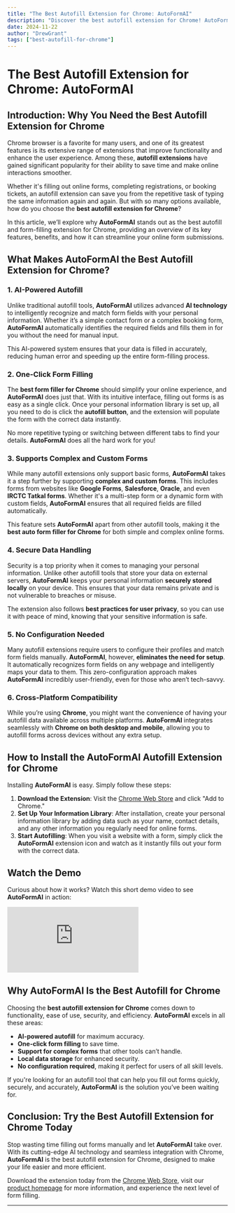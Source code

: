 ```yaml
---
title: "The Best Autofill Extension for Chrome: AutoFormAI"
description: "Discover the best autofill extension for Chrome! AutoFormAI is a smart, AI-powered tool that simplifies form filling and saves you time."
date: 2024-11-22
author: "DrewGrant"
tags: ["best-autofill-for-chrome"]
---
```


# The Best Autofill Extension for Chrome: AutoFormAI

## Introduction: Why You Need the Best Autofill Extension for Chrome

Chrome browser is a favorite for many users, and one of its greatest features is its extensive range of extensions that improve functionality and enhance the user experience. Among these, **autofill extensions** have gained significant popularity for their ability to save time and make online interactions smoother.

Whether it's filling out online forms, completing registrations, or booking tickets, an autofill extension can save you from the repetitive task of typing the same information again and again. But with so many options available, how do you choose the **best autofill extension for Chrome**?

In this article, we’ll explore why **AutoFormAI** stands out as the best autofill and form-filling extension for Chrome, providing an overview of its key features, benefits, and how it can streamline your online form submissions.

## What Makes AutoFormAI the Best Autofill Extension for Chrome?

### 1. **AI-Powered Autofill**

Unlike traditional autofill tools, **AutoFormAI** utilizes advanced **AI technology** to intelligently recognize and match form fields with your personal information. Whether it’s a simple contact form or a complex booking form, **AutoFormAI** automatically identifies the required fields and fills them in for you without the need for manual input.

This AI-powered system ensures that your data is filled in accurately, reducing human error and speeding up the entire form-filling process.

### 2. **One-Click Form Filling**

The **best form filler for Chrome** should simplify your online experience, and **AutoFormAI** does just that. With its intuitive interface, filling out forms is as easy as a single click. Once your personal information library is set up, all you need to do is click the **autofill button**, and the extension will populate the form with the correct data instantly.

No more repetitive typing or switching between different tabs to find your details. **AutoFormAI** does all the hard work for you!

### 3. **Supports Complex and Custom Forms**

While many autofill extensions only support basic forms, **AutoFormAI** takes it a step further by supporting **complex and custom forms**. This includes forms from websites like **Google Forms**, **Salesforce**, **Oracle**, and even **IRCTC Tatkal forms**. Whether it's a multi-step form or a dynamic form with custom fields, **AutoFormAI** ensures that all required fields are filled automatically.

This feature sets **AutoFormAI** apart from other autofill tools, making it the **best auto form filler for Chrome** for both simple and complex online forms.

### 4. **Secure Data Handling**

Security is a top priority when it comes to managing your personal information. Unlike other autofill tools that store your data on external servers, **AutoFormAI** keeps your personal information **securely stored locally** on your device. This ensures that your data remains private and is not vulnerable to breaches or misuse.

The extension also follows **best practices for user privacy**, so you can use it with peace of mind, knowing that your sensitive information is safe.

### 5. **No Configuration Needed**

Many autofill extensions require users to configure their profiles and match form fields manually. **AutoFormAI**, however, **eliminates the need for setup**. It automatically recognizes form fields on any webpage and intelligently maps your data to them. This zero-configuration approach makes **AutoFormAI** incredibly user-friendly, even for those who aren’t tech-savvy.

### 6. **Cross-Platform Compatibility**

While you’re using **Chrome**, you might want the convenience of having your autofill data available across multiple platforms. **AutoFormAI** integrates seamlessly with **Chrome on both desktop and mobile**, allowing you to autofill forms across devices without any extra setup.

## How to Install the AutoFormAI Autofill Extension for Chrome

Installing **AutoFormAI** is easy. Simply follow these steps:

1. **Download the Extension**: Visit the [Chrome Web Store](https://chromewebstore.google.com/detail/autoformai/lfikjlhmofcmjbimgjjnafdeljkfhpej) and click "Add to Chrome."
2. **Set Up Your Information Library**: After installation, create your personal information library by adding data such as your name, contact details, and any other information you regularly need for online forms.
3. **Start Autofilling**: When you visit a website with a form, simply click the **AutoFormAI** extension icon and watch as it instantly fills out your form with the correct data.

## Watch the Demo

Curious about how it works? Watch this short demo video to see **AutoFormAI** in action:

<iframe className="w-full max-w-[840px] mx-auto aspect-[840/472]" src="https://www.youtube.com/embed/S-Yt7lTtXuQ" title="AutoFormAI Demo" frameborder="0" allow="accelerometer; autoplay; clipboard-write; encrypted-media; gyroscope; picture-in-picture" allowfullscreen></iframe>

## Why AutoFormAI Is the Best Autofill for Chrome

Choosing the **best autofill extension for Chrome** comes down to functionality, ease of use, security, and efficiency. **AutoFormAI** excels in all these areas:

- **AI-powered autofill** for maximum accuracy.
- **One-click form filling** to save time.
- **Support for complex forms** that other tools can’t handle.
- **Local data storage** for enhanced security.
- **No configuration required**, making it perfect for users of all skill levels.

If you're looking for an autofill tool that can help you fill out forms quickly, securely, and accurately, **AutoFormAI** is the solution you’ve been waiting for.

## Conclusion: Try the Best Autofill Extension for Chrome Today

Stop wasting time filling out forms manually and let **AutoFormAI** take over. With its cutting-edge AI technology and seamless integration with Chrome, **AutoFormAI** is the best autofill extension for Chrome, designed to make your life easier and more efficient.

Download the extension today from the [Chrome Web Store](https://chromewebstore.google.com/detail/autoformai/lfikjlhmofcmjbimgjjnafdeljkfhpej), visit our [product homepage](https://autoformai.floxai.top/) for more information, and experience the next level of form filling.

---
